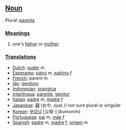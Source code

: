 ==[[Noun]]==

Plural: [[parents]]

===[[Meaning]]s===

#one's [[father]] or [[mother]]

===[[Translation]]s===
*[[Dutch]]: [[ouder]] ''m''
*[[Esperanto]]: [[patro]] ''m'', [[patrino]] ''f''
*[[French]]: parent ''m''
*[[Ido]]: [[genitoro]]
*[[Indonesian]]: [[orangtua]]
*[[Interlingua]]: [[parente]], [[genitor]]
*[[Italian]]: [[padre]] ''m'', [[madre]] ''f''
*[[Japanese]]: [[親]] (おや, oya)  // not sure plural or singular
*[[Korean]]: [[부모님]] [父母-] (bumonim)
*[[Portuguese]]: [[pai]] ''m'', [[mãe]] ''f''
*[[Spanish]]: [[padre]] ''m'', [[madre]] ''f'', [[origen]] ''m''